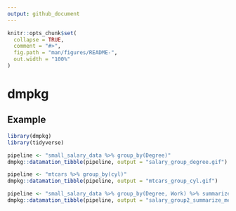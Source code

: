 ```yaml
---
output: github_document
---
```


<!-- README.md is generated from README.Rmd. Please edit that file -->

```r
knitr::opts_chunk$set(
  collapse = TRUE,
  comment = "#>",
  fig.path = "man/figures/README-",
  out.width = "100%"
)
```

# dmpkg

## Example

```r
library(dmpkg)
library(tidyverse)

pipeline <- "small_salary_data %>% group_by(Degree)"
dmpkg::datamation_tibble(pipeline, output = "salary_group_degree.gif")

pipeline <- "mtcars %>% group_by(cyl)"
dmpkg::datamation_tibble(pipeline, output = "mtcars_group_cyl.gif")

pipeline <- "small_salary_data %>% group_by(Degree, Work) %>% summarize(Avg_Salary = mean(Salary))"
dmpkg::datamation_tibble(pipeline, output = "salary_group2_summarize_mean.gif")
```
